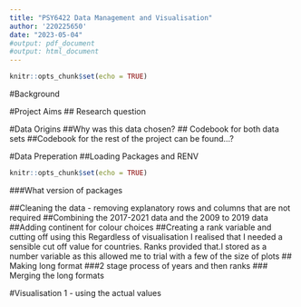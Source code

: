 ```yaml
---
title: "PSY6422 Data Management and Visualisation"
author: '220225650'
date: "2023-05-04"
#output: pdf_document
#output: html_document
---
```


```r
knitr::opts_chunk$set(echo = TRUE)
```

#Background 

#Project Aims
## Research question

#Data Origins
##Why was this data chosen? 
## Codebook for both data sets
##Codebook for the rest of the project can be found...?

#Data Preperation
##Loading Packages and RENV
```r
knitr::opts_chunk$set(echo = TRUE)
```
###What version of packages

##Cleaning the data - removing explanatory rows and columns that are not required
##Combining the 2017-2021 data and the 2009 to 2019 data
##Adding continent for colour choices
##Creating a rank variable and cutting off using this 
Regardless of visualisation I realised that I needed a sensible cut off value for countries. Ranks provided that.I stored as a number variable as this allowed me to trial with a few of the size of plots
## Making long format 
###2 stage process of years and then ranks
### Merging the long formats 

#Visualisation 1 - using the actual values


